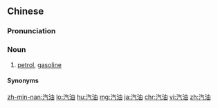 ==Chinese==
{{zh-forms}}

===Pronunciation===
{{zh-pron
|m=qìyóu,er=y
|c=hei3 jau4
|h=pfs=hi-yù
|mn=khì-iû
|w=2qi hhieu
|ma=y
|cat=n
}}

===Noun===
{{zh-noun}}

# [[petrol]], [[gasoline]]

====Synonyms====
{{zh-dial}}

{{zh-cat|Elementary}}

[[zh-min-nan:汽油]]
[[lo:汽油]]
[[hu:汽油]]
[[mg:汽油]]
[[ja:汽油]]
[[chr:汽油]]
[[vi:汽油]]
[[zh:汽油]]